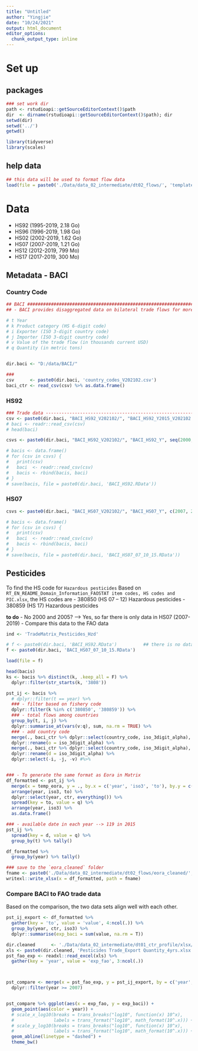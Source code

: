 ```yaml
---
title: "Untitled"
author: "Yingjie"
date: "10/24/2021"
output: html_document
editor_options: 
  chunk_output_type: inline
---
```



# Set up

## packages
```r
### set work dir
path <- rstudioapi::getSourceEditorContext()$path
dir  <- dirname(rstudioapi::getSourceEditorContext()$path); dir
setwd(dir)
setwd('../')
getwd()

library(tidyverse)
library(scales)
```


## help data
```r
## this data will be used to format flow data
load(file = paste0('./Data/data_02_intermediate/dt02_flows/', 'template_eora.RData')) # `temp_eora`
```



# Data

- HS92 (1995-2019, 2.18 Go)
- HS96 (1996-2019, 1.98 Go)
- HS02 (2002-2019, 1.62 Go)
- HS07 (2007-2019, 1.21 Go)
- HS12 (2012-2019, 799 Mo)
- HS17 (2017-2019, 300 Mo)


##  Metadata - BACI
### Country Code
```r
## BACI ############################################################################################
## - BACI provides disaggregated data on bilateral trade flows for more than 5000 products and 200 countries. 

# t	Year
# k	Product category (HS 6-digit code)
# i	Exporter (ISO 3-digit country code)
# j	Importer (ISO 3-digit country code)
# v	Value of the trade flow (in thousands current USD)
# q	Quantity (in metric tons)


dir.baci <- "D:/data/BACI/"

###
csv      <- paste0(dir.baci, 'country_codes_V202102.csv')
baci_ctr <- read_csv(csv) %>% as.data.frame()
```


### HS92
```r

### Trade data -------------------------------------------------------------------------------------
csv <- paste0(dir.baci, "BACI_HS92_V202102/", "BACI_HS92_Y2015_V202102.csv"); csv
# baci <- readr::read_csv(csv)
# head(baci)

csvs <- paste0(dir.baci, "BACI_HS92_V202102/", "BACI_HS92_Y", seq(2000, 2015, 5), "_V202102.csv"); csvs

# bacis <- data.frame()
# for (csv in csvs) {
#   print(csv)
#   baci  <- readr::read_csv(csv)
#   bacis <- rbind(bacis, baci)
# }
# save(bacis, file = paste0(dir.baci, 'BACI_HS92.RData'))


```


### HS07
```r
csvs <- paste0(dir.baci, "BACI_HS07_V202102/", "BACI_HS07_Y", c(2007, 2010, 2015), "_V202102.csv"); csvs

# bacis <- data.frame()
# for (csv in csvs) {
#   print(csv)
#   baci  <- readr::read_csv(csv)
#   bacis <- rbind(bacis, baci)
# }
# save(bacis, file = paste0(dir.baci, 'BACI_HS07_07_10_15.RData'))

```





## Pesticides

  To find the HS code for `Hazardous pesticides`
  Based on `RT_EN_README_Domain_Information_FAOSTAT item codes, HS codes and PIC.xlsx`, the HS codes are
    - 380850 (HS 07 – 12) Hazardous pesticides
    - 380859 (HS 17)      Hazardous pesticides
        
        
  **to do**
  - No 2000 and 2005? --> Yes, so far there is only data in HS07 (2007-2019)
  - Compare this data to the FAO data
```r

ind <- 'TradeMatrix_Pesticides_Hzd'

# f <- paste0(dir.baci, 'BACI_HS92.RData')          ## there is no data for 380850 and 380859
f <- paste0(dir.baci, 'BACI_HS07_07_10_15.RData')

load(file = f)

head(bacis)
ks <- bacis %>% distinct(k, .keep_all = F) %>%
  dplyr::filter(str_starts(k, '3808'))

pst_ij <- bacis %>% 
  # dplyr::filter(t == year) %>%
  ### - filter based on fishery code
  dplyr::filter(k %in% c('380850', '380859')) %>%
  ### - total flows among countries
  group_by(t, i, j) %>%
  dplyr::summarise_at(vars(v:q), sum, na.rm = TRUE) %>%
  ### - add country code 
  merge(., baci_ctr %>% dplyr::select(country_code, iso_3digit_alpha), by.x = 'i', by.y = 'country_code', all.x = T) %>%
  dplyr::rename(o = iso_3digit_alpha) %>%
  merge(., baci_ctr %>% dplyr::select(country_code, iso_3digit_alpha), by.x = 'j', by.y = 'country_code', all.x = T) %>%
  dplyr::rename(d = iso_3digit_alpha) %>%
  dplyr::select(-i, -j, -v) #%>%


### - To generate the same format as Eora in Matrix
df_formatted <- pst_ij %>%
  merge(x = temp_eora, y = ., by.x = c('year', 'iso3', 'to'), by.y = c('t', 'o', 'd'), all.x = T) %>%
  arrange(year, iso3, to) %>%
  dplyr::select(year, ctr, everything()) %>%
  spread(key = to, value = q) %>%
  arrange(year, iso3) %>%
  as.data.frame()

### - available date in each year --> 119 in 2015
pst_ij %>%
  spread(key = d, value = q) %>%
  group_by(t) %>% tally()

df_formatted %>%
  group_by(year) %>% tally()

### save to the `eora_cleaned` folder 
fname <- paste0('./Data/data_02_intermediate/dt02_flows/eora_cleaned/', ind, '.xlsx'); fname
writexl::write_xlsx(x = df_formatted, path = fname)
```





### Compare BACI to FAO trade data

  Based on the comparison, the two data sets align well with each other. 
  
```r
pst_ij_export <- df_formatted %>%
  gather(key = 'to', value = 'value', 4:ncol(.)) %>%
  group_by(year, ctr, iso3) %>%
  dplyr::summarise(exp_baci = sum(value, na.rm = T))

dir.cleaned      <- './Data/data_02_intermediate/dt01_ctr_profile/xlsx/cleaned/'
xls <- paste0(dir.cleaned, 'Pesticides Trade_Export Quantity_4yrs.xlsx')
pst_fao_exp <- readxl::read_excel(xls) %>%
  gather(key = 'year', value = 'exp_fao', 3:ncol(.)) 



pst_compare <- merge(x = pst_fao_exp, y = pst_ij_export, by = c('year', 'ctr', 'iso3'), all.x = T) %>%
  dplyr::filter(year >= 2007)


pst_compare %>% ggplot(aes(x = exp_fao, y = exp_baci)) +
  geom_point(aes(color = year)) +
  # scale_x_log10(breaks = trans_breaks("log10", function(x) 10^x),
  #               labels = trans_format("log10", math_format(10^.x))) +
  # scale_y_log10(breaks = trans_breaks("log10", function(x) 10^x),
  #               labels = trans_format("log10", math_format(10^.x))) +
  geom_abline(linetype = "dashed") +
  theme_bw()

```

